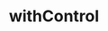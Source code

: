 ---
id: WithControl
path: /hocs/with-control
sidebarLabel: withControl

title: withControl
description: Хелпер добавляющий возможность определять обработчики onBlur, onFocus, onMouseDown, onMouseUp.


links:
 - label: source
   url: https://github.yandex-team.ru/search-interfaces/frontend/tree/master/packages/lego-components/src/withControl

tabs:
 - Examples
 - Usage
 - Props
---